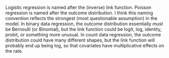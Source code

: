 ::: callout-note

Logistic regression is named after the (inverse) link function.
Poisson regression is named after the outcome distribution.
I think this naming convention reflects the strongest 
(most questionable assumption) in the model.
In binary data regression, 
the outcome distribution essentially *must* be Bernoulli (or Binomial),
but the link function could be logit, log, identity, probit, or something more unusual.
In count data regression,
the outcome distribution could have many different shapes,
but the link function will probably end up being log,
so that covariates have multiplicative effects on the rate.
:::
